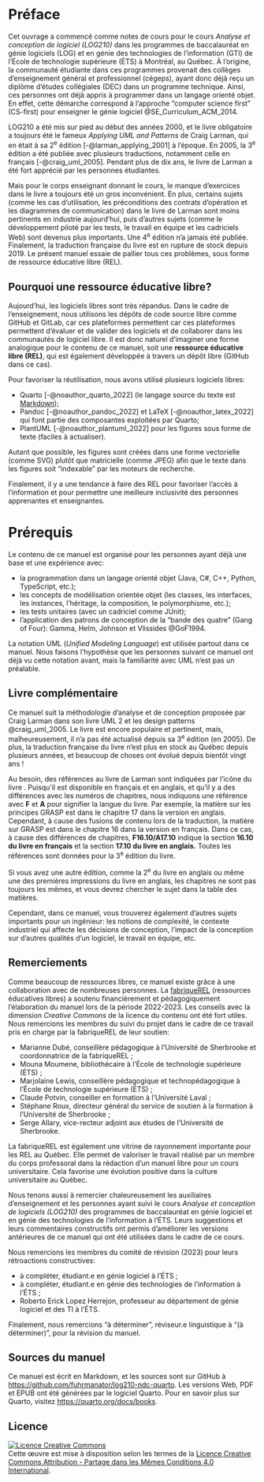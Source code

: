 # Préface {.unnumbered}

Cet ouvrage a commencé comme notes de cours pour le cours _Analyse et conception de logiciel (LOG210)_ dans les programmes de baccalauréat en génie logiciels (LOG) et en génie des technologies de l'information (GTI) de l'École de technologie supérieure (ÉTS) à Montréal, au Québec.
À l'origine, la communauté étudiante dans ces programmes provenait des collèges d'enseignement général et professionnel (cégeps), ayant donc déjà reçu un diplôme d'études collégiales (DEC) dans un programme technique. 
Ainsi, ces personnes ont déjà appris à programmer dans un langage orienté objet.
En effet, cette démarche correspond à l'approche "computer science first" (CS-first) pour enseigner le génie logiciel @SE_Curriculum_ACM_2014.

LOG210 a été mis sur pied au début des années 2000, et le livre obligatoire a toujours été le fameux _Applying UML and Patterns_ de Craig Larman, qui en était à sa 2^e^ édition [-@larman_applying_2001] à l'époque.
En 2005, la 3^e^ édition a été publiée avec plusieurs traductions, notamment celle en français [-@craig_uml_2005].
Pendant plus de dix ans, le livre de Larman a été fort apprécié par les personnes étudiantes.

Mais pour le corps enseignant donnant le cours, le manque d'exercices dans le livre a toujours été un gros inconvénient.
En plus, certains sujets (comme les cas d'utilisation, les préconditions des contrats d'opération et les diagrammes de communication) dans le livre de Larman sont moins pertinents en industrie aujourd'hui, puis d'autres sujets (comme le développement piloté par les tests, le travail en équipe et les cadriciels Web) sont devenus plus importants.
Une 4^e^ édition n'a jamais été publiée. 
Finalement, la traduction française du livre est en rupture de stock depuis 2019.
Le présent manuel essaie de pallier tous ces problèmes, sous forme de ressource éducative libre (REL).

## Pourquoi une ressource éducative libre? {.unnumbered}

Aujourd'hui, les logiciels libres sont très répandus.
Dans le cadre de l'enseignement, nous utilisons les dépôts de code source libre comme GitHub et GitLab, car ces plateformes permettent car ces plateformes permettent d'évaluer et de valider des logiciels et de collaborer dans les communautés de logiciel libre.
Il est donc naturel d'imaginer une forme analogique pour le contenu de ce manuel, soit une **ressource éducative libre (REL)**, qui est également développée à travers un dépôt libre (GitHub dans ce cas). 

Pour favoriser la réutilisation, nous avons utilisé plusieurs logiciels libres:

- Quarto [-@noauthor_quarto_2022] (le langage source du texte est [Markdown](https://quarto.org/docs/authoring/markdown-basics.html));
- Pandoc [-@noauthor_pandoc_2022] et LaTeX [-@noauthor_latex_2022] qui font partie des composantes exploitées par Quarto; 
- PlantUML [-@noauthor_plantuml_2022] pour les figures sous forme de texte (faciles à actualiser).

Autant que possible, les figures sont créées dans une forme vectorielle (comme SVG) plutôt que matricielle (comme JPEG) afin que le texte dans les figures soit "indexable" par les moteurs de recherche.

Finalement, il y a une tendance à faire des REL pour favoriser l'accès à l'information et pour permettre une meilleure inclusivité des personnes apprenantes et enseignantes.  

# Prérequis

Le contenu de ce manuel est organisé pour les personnes ayant déjà une base et une expérience avec:

- la programmation dans un langage orienté objet (Java, C#, C++, Python, TypeScript, etc.);
- les concepts de modélisation orientée objet (les classes, les interfaces, les instances, l'héritage, la composition, le polymorphisme, etc.);
- les tests unitaires (avec un cadriciel comme JUnit);
- l'application des patrons de conception de la "bande des quatre" (Gang of Four): Gamma, Helm, Johnson et Vlissides @GoF1994.

La notation UML (*Unified Modeling Language*) est utilisée partout dans ce manuel.
Nous faisons l'hypothèse que les personnes suivant ce manuel ont déjà vu cette notation avant, mais la familiarité avec UML n'est pas un préalable.

<!-- Voici le descriptif du cours, selon le plan de cours:

::: {.callout-important icon="false" appearance="simple"}
À la suite de ce cours, l'étudiant sera en mesure:

- de maîtriser et appliquer des patrons de conception logicielle;
- de concevoir un logiciel orienté objet en appliquant un ensemble de principes et des méthodes heuristiques de génie logiciel;
- de réaliser un logiciel en suivant un processus itératif et évolutif incluant les activités d'analyse et de conception par objets.

Méthodes et techniques de modélisation orientés objet, langage de modélisation, cas d'utilisation, analyse orientée objet, modèle du domaine, conception et programmation orientées objet, principes GRASP, patrons de conception, processus itératif et évolutif.

Séances de laboratoire axées sur l'application des notions d'analyse, de conception et de programmation orientées objet vues en classe. Mise en œuvre d'un modèle d'objet à partir d'une spécification de logiciel et à l'aide d'un langage orienté objet contemporain. Conception d'applications utilisant les outils UML ainsi que des techniques et des outils utiles au génie logiciel, tels qu'un environnement de développement intégré, la compilation automatique et les tests automatiques.
::: -->

## Livre complémentaire

Ce manuel suit la méthodologie d'analyse et de conception proposée par Craig Larman dans son livre UML 2 et les design patterns @craig_uml_2005.
Le livre est encore populaire et pertinent, mais, malheureusement, il n'a pas été actualisé depuis sa 3^e^ édition (en 2005).
De plus, la traduction française du livre n'est plus en stock au Québec depuis plusieurs années, et beaucoup de choses ont évolué depuis bientôt vingt ans !

::: {.callout-note}
Au besoin, des références au livre de Larman sont indiquées par l'icône du livre \faBook<i class="fa-solid fa-book"></i>.
Puisqu'il est disponible en français et en anglais, et qu'il y a des différences avec les numéros de chapitres, nous indiquons une référence avec **F** et **A** pour signifier la langue du livre.
Par exemple, la matière sur les principes GRASP est dans le chapitre 17 dans la version en anglais.
Cependant, à cause des fusions de contenu lors de la traduction, la matière sur GRASP est dans le chapitre 16 dans la version en français.
Dans ce cas, à cause des différences de chapitres, **F16.10/A17.10** indique la section **16.10 du livre en français** et la section **17.10 du livre en anglais.**
Toutes les références sont données pour la 3^e^ édition du livre.
:::

::: {.callout-caution}
Si vous avez une autre édition, comme la 2^e^ du livre en anglais ou même une des premières impressions du livre en anglais, les chapitres ne sont pas toujours les mêmes, et vous devrez chercher le sujet dans la table des matières.
:::

Cependant, dans ce manuel, vous trouverez également d'autres sujets importants pour un ingénieur: les notions de complexité, le contexte industriel qui affecte les décisions de conception, l'impact de la conception sur d'autres qualités d'un logiciel, le travail en équipe, etc.

## Remerciements {.unnumbered}

Comme beaucoup de ressources libres, ce manuel existe grâce à une collaboration avec de nombreuses personnes.
La [fabriqueREL](https://fabriquerel.org) (ressources éducatives libres) a soutenu financièrement et pédagogiquement l'élaboration du manuel lors de la période 2022-2023.
Les conseils avec la dimension _Creative Commons_ de la licence du contenu ont été fort utiles.
Nous remercions les membres du suivi du projet dans le cadre de ce travail pris en charge par la fabriqueREL de leur soutien:

- Marianne Dubé, conseillère pédagogique à l'Université de Sherbrooke et coordonnatrice de la fabriqueREL ;
- Mouna Moumene, bibliothécaire à l'École de technologie supérieure (ÉTS) ;
- Marjolaine Lewis, conseillère pédagogique et technopédagogique à l'École de technologie supérieure (ÉTS) ;
- Claude Potvin, conseiller en formation à l'Université Laval ;
- Stéphane Roux, directeur général du service de soutien à la formation à l'Université de Sherbrooke ;
- Serge Allary, vice-recteur adjoint aux études de l'Université de Sherbrooke.

La fabriqueREL est également une vitrine de rayonnement importante pour les REL au Québec.
Elle permet de valoriser le travail réalisé par un membre du corps professoral dans la rédaction d'un manuel libre pour un cours universitaire.
Cela favorise une évolution positive dans la culture universitaire au Québec.

Nous tenons aussi à remercier chaleureusement les auxiliaires d'enseignement et les personnes ayant suivi le cours _Analyse et conception de logiciels (LOG210)_ des programmes de baccalauréat en génie logiciel et en génie des technologies de l'information à l'ÉTS.
Leurs suggestions et leurs commentaires constructifs ont permis d'améliorer les versions antérieures de ce manuel qui ont été utilisées dans le cadre de ce cours.

Nous remercions les membres du comité de révision (2023) pour leurs rétroactions constructives:

- à compléter, étudiant.e en génie logiciel à l'ÉTS ;
- à compléter, étudiant.e en génie des technologies de l'information à l'ÉTS ;
- Roberto Erick Lopez Herrejon, professeur au département de génie logiciel et des TI à l'ÉTS.

Finalement, nous remercions "à déterminer", réviseur.e linguistique à "(à déterminer)", pour la révision du manuel.

## Sources du manuel

Ce manuel est écrit en Markdown, et les sources sont sur GitHub à <https://github.com/fuhrmanator/log210-ndc-quarto>.
Les versions Web, PDF et EPUB ont été générées par le logiciel Quarto.
Pour en savoir plus sur Quarto, visitez <https://quarto.org/docs/books>.

## Licence

[![Licence Creative
Commons](https://i.creativecommons.org/l/by-sa/4.0/88x31.png)](http://creativecommons.org/licenses/by-sa/4.0/)\
Cette œuvre est mise à disposition selon les termes de la [Licence
Creative Commons Attribution - Partage dans les Mêmes Conditions 4.0
International](http://creativecommons.org/licenses/by-sa/4.0/).